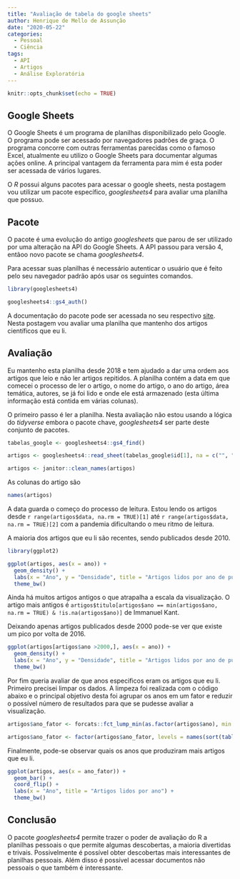 ```yaml
---
title: "Avaliação de tabela do google sheets"
author: Henrique de Mello de Assunção
date: "2020-05-22"
categories:
  - Pessoal
  - Ciência
tags:
  - API
  - Artigos
  - Análise Exploratória
---
```


```r
knitr::opts_chunk$set(echo = TRUE)
```

## Google Sheets

O Google Sheets é um programa de planilhas disponibilizado pelo Google. O programa pode ser acessado por navegadores padrões de graça. O programa concorre com outras ferramentas parecidas como o famoso Excel, atualmente eu utilizo o Google Sheets para documentar algumas ações online. A principal vantagem da ferramenta para mim é esta poder ser acessada de vários lugares.

O _R_ possui alguns pacotes para acessar o google sheets, nesta postagem vou utilizar um pacote específico, _googlesheets4_ para avaliar uma planilha que possuo.

## Pacote

O pacote é uma evolução do antigo _googlesheets_ que parou de ser utilizado por uma alteração na API do Google Sheets. A API passou para versão 4, entãoo novo pacote se chama _googlesheets4_.

Para acessar suas planilhas é necessário autenticar o usuário que é feito pelo seu navegador padrão após usar os seguintes comandos.

```r
library(googlesheets4)

googlesheets4::gs4_auth()
```

A documentação do pacote pode ser acessada no seu respectivo [site](https://googlesheets4.tidyverse.org/index.html). Nesta postagem vou avaliar uma planilha que mantenho dos artigos científicos que eu li.

## Avaliação

Eu mantenho esta planilha desde 2018 e tem ajudado a dar uma ordem aos artigos que leio e não ler artigos repitidos. A planilha contém a data em que comecei o processo de ler o artigo, o nome do artigo, o ano do artigo, área temática, autores, se já foi lido e onde ele está armazenado (esta última informação está contida em várias colunas). 

O primeiro passo é ler a planilha. Nesta avaliação não estou usando a lógica do _tidyverse_ embora o pacote chave, _googlesheets4_ ser parte deste conjunto de pacotes.

```r
tabelas_google <- googlesheets4::gs4_find()

artigos <- googlesheets4::read_sheet(tabelas_google$id[1], na = c("", "Anterior"))

artigos <- janitor::clean_names(artigos)
```

As colunas do artigo são

```r
names(artigos)
```

A data guarda o começo do processo de leitura. Estou lendo os artigos desde `r range(artigos$data, na.rm = TRUE)[1]` até `r range(artigos$data, na.rm = TRUE)[2]` com a pandemia dificultando o meu ritmo de leitura.

A maioria dos artigos que eu li são recentes, sendo publicados desde 2010.

```r
library(ggplot2)

ggplot(artigos, aes(x = ano)) +
  geom_density() +
  labs(x = "Ano", y = "Densidade", title = "Artigos lidos por ano de publicação do artigo") +
  theme_bw()
```

Ainda há muitos artigos antigos o que atrapalha a escala da visualização. O artigo mais antigos é `artigos$titulo[artigos$ano == min(artigos$ano, na.rm = TRUE) & !is.na(artigos$ano)]` de Immanuel Kant.

Deixando apenas artigos publicados desde 2000 pode-se ver que existe um pico por volta de 2016.

```r
ggplot(artigos[artigos$ano >2000,], aes(x = ano)) +
  geom_density() +
  labs(x = "Ano", y = "Densidade", title = "Artigos lidos por ano de publicação do artigo desde 2000") +
  theme_bw()
```

Por fim queria avaliar de que anos especificos eram os artigos que eu li. Primeiro precisei limpar os dados. A limpeza foi realizada com o código abaixo e o principal objetivo desta foi agrupar os anos em um fator e reduzir o possível número de resultados para que se pudesse avaliar a visualização.

```r
artigos$ano_fator <- forcats::fct_lump_min(as.factor(artigos$ano), min = 20, other_level = "Outros Anos")

artigos$ano_fator <- factor(artigos$ano_fator, levels = names(sort(table(artigos$ano_fator))))
```

Finalmente, pode-se observar quais os anos que produziram mais artigos que eu li.

```r
ggplot(artigos, aes(x = ano_fator)) +
  geom_bar() +
  coord_flip() + 
  labs(x = "Ano", title = "Artigos lidos por ano") +
  theme_bw()
```


## Conclusão

O pacote _googlesheets4_ permite trazer o poder de avaliação do R a planilhas pessoais o que permite algumas descobertas, a maioria divertidas e trivais. Possivelmente é possível obter descobertas mais interessantes de planilhas pessoais. Além disso é possível acessar documentos não pessoais o que também é interessante.


